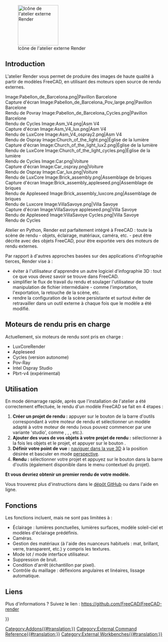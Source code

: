 <languages/>

[[File:Render_workbench_icon.svg|thumb|128px|Icône de l'atelier externe Render]]

{{TOCright}}

== Introduction ==

L'atelier Render vous permet de produire des images de haute qualité à partir de modèles FreeCAD, en utilisant des moteurs open source de rendu externes.

<gallery mode=nolines widths=200px perrow=3>
Image:Pabellon_de_Barcelona.png|Pavillon Barcelone<br>Capture d'écran
Image:Pabellon_de_Barcelona_Pov_large.png|Pavillon Barcelone<br>Rendu de Povray
Image:Pabellon_de_Barcelona_Cycles.png|Pavillon Barcelone<br>Rendu de Cycles
Image:Asm_V4.png|Asm V4<br>Capture d'écran
Image:Asm_V4_lux.png|Asm V4<br>Rendu de LuxCore
Image:Asm_V4_ospray2.png|Asm V4<br>Rendu de Ospray
Image:Church_of_the_light.png|Église de la lumière<br>Capture d'écran
Image:Church_of_the_light_lux2.png|Église de la lumière<br>Rendu de LuxCore
Image:Church_of_the_light_cycles.png|Église de la lumière<br>Rendu de Cycles
Image:Car.png|Voiture<br>Capture d'écran
Image:Car_ospray.png|Voiture<br>Rendu de Ospray
Image:Car_lux.png|Voiture<br>Rendu de LuxCore
Image:Brick_assembly.png|Assemblage de briques<br>Capture d'écran
Image:Brick_assembly_appleseed.png|Assemblage de briques<br>Rendu de Appleseed
Image:Brick_assembly_luxcore.png|Assemblage de briques<br>Rendu de Luxcore
Image:VillaSavoye.png|Villa Savoye<br>Capture d'écran
Image:VillaSavoye appleseed.png|Villa Savoye<br>Rendu de Appleseed
Image:VillaSavoye Cycles.png|Villa Savoye<br>Rendu de Cycles
</gallery>

Atelier en Python, Render est parfaitement intégré à FreeCAD : toute la scène de rendu - objets, éclairage, matériaux, caméra, etc. - peut être décrite avec des objets FreeCAD, pour être exportée vers des moteurs de rendu externes.

Par rapport à d'autres approches basées sur des applications d'infographie tierces, Render vise à :
* éviter à l'utilisateur d'apprendre un autre logiciel d'infographie 3D : tout ce que vous devez savoir se trouve dans FreeCAD.
* simplifier le flux de travail du rendu et soulager l'utilisateur de toute manipulation de fichier intermédiaire - comme l'importation, l'exportation, la retouche de la scène, etc.
* rendre la configuration de la scène persistante et surtout éviter de retravailler dans un outil externe à chaque fois que le modèle a été modifié.

<span id="Supported_renderers"></span>
== Moteurs de rendu pris en charge ==

Actuellement, six moteurs de rendu sont pris en charge :
* LuxCoreRender
* Appleseed
* Cycles (version autonome)
* Pov-Ray
* Intel Ospray Studio
* Pbrt-v4 (expérimental)

<span id="Usage"></span>
==Utilisation==

En mode démarrage rapide, après que l'installation de l'atelier a été correctement effectuée, le rendu d'un modèle FreeCAD se fait en 4 étapes :

# '''Créer un projet de rendu :''' appuyer sur le bouton de la barre d'outils correspondant à votre moteur de rendu et sélectionner un modèle adapté à votre moteur de rendu (vous pouvez commencer par une variante 'studio', comme {{FileName|appleseed_studio_light.appleseed}}, {{FileName|cycles_studio_light.xml}}, {{FileName|luxcore_studio_light.cfg}}, {{FileName|povray_studio_light.pov}} etc.).
# '''Ajouter des vues de vos objets à votre projet de rendu :''' sélectionner à la fois les objets et le projet, et appuyer sur le bouton {{Button|Add view}}.
# '''Définir votre point de vue :''' [[Manual:Navigating_in_the_3D_view/fr|naviguer dans la vue 3D]] à la position désirée et basculer en mode [[Std_PerspectiveCamera/fr|perspective]].
# '''Rendu :''' sélectionner votre projet et appuyez sur le bouton {{Button|Render}} dans la barre d'outils (également disponible dans le menu contextuel du projet).

'''Et vous devriez obtenir un premier rendu de votre modèle.'''

Vous trouverez plus d'instructions dans le [https://github.com/FreeCAD/FreeCAD-render dépôt GitHub] ou dans l'aide en ligne.

<span id="Features"></span>
== Fonctions ==

Les fonctions incluent, mais ne sont pas limitées à :
* Éclairage : lumières ponctuelles, lumières surfaces, modèle soleil-ciel et modèles d'éclairage prédéfinis.
* Caméras.
* Gestion des matériaux (à l'aide des nuanceurs habituels : mat, brillant, verre, transparent, etc.) y compris les textures.
* Mode lot / mode interface utilisateur.
* Suppression de bruit.
* Condition d'arrêt (échantillon par pixel).
* Contrôle du maillage : déflexions angulaires et linéaires, lissage automatique.

<span id="Links"></span>
== Liens ==

Plus d'informations ? Suivez le lien : https://github.com/FreeCAD/FreeCAD-render


[[Category:Addons{{#translation:}}]]
{{Userdocnavi{{#translation:}}}}
[[Category:External Command Reference{{#translation:}}]]
[[Category:External Workbenches{{#translation:}}]]